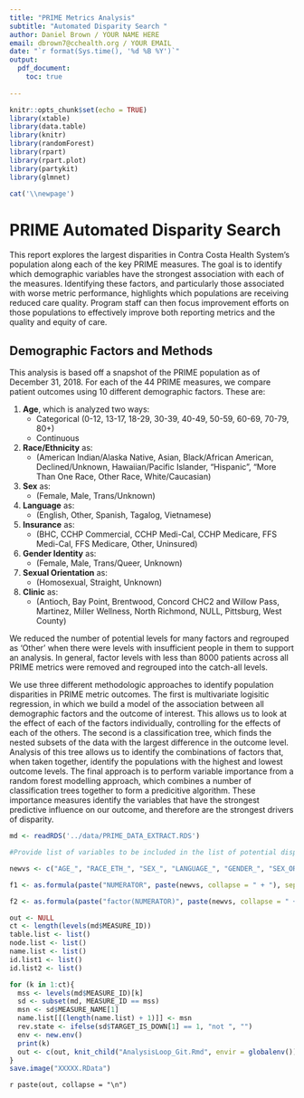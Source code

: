 ---
title: "PRIME Metrics Analysis"
subtitle: "Automated Disparity Search "
author: Daniel Brown / YOUR NAME HERE
email: dbrown7@cchealth.org / YOUR EMAIL
date: "`r format(Sys.time(), '%d %B %Y')`"
output: 
  pdf_document:
    toc: true
    
---

```{r setup, include=FALSE}
knitr::opts_chunk$set(echo = TRUE)
library(xtable)
library(data.table)
library(knitr)
library(randomForest)
library(rpart)
library(rpart.plot)
library(partykit)
library(glmnet)
```


```{r, results='asis', eval=(knitr::opts_knit$get('rmarkdown.pandoc.to') == 'latex'), echo = FALSE}
cat('\\newpage')
```

# PRIME Automated Disparity Search 

This report explores the largest disparities in Contra Costa Health System's population along each of the key PRIME measures. The goal is to identify which demographic variables have the strongest association with each of the measures. Identifying these factors, and particularly those associated with worse metric performance, highlights which populations are receiving reduced care quality. Program staff can then focus improvement efforts on those populations to effectively improve both reporting metrics and the quality and equity of care.

## Demographic Factors and Methods

This analysis is based off a snapshot of the PRIME population as of December 31, 2018. For each of the 44 PRIME measures, we compare patient outcomes using 10 different demographic factors. These are:

1. **Age**, which is analyzed two ways:
    + Categorical (0-12, 13-17, 18-29, 30-39, 40-49, 50-59, 60-69, 70-79, 80+)
    + Continuous 

2. **Race/Ethnicity** as:
    + (American Indian/Alaska Native, Asian, Black/African American, Declined/Unknown, Hawaiian/Pacific Islander, "Hispanic", "More Than One Race, Other Race, White/Caucasian)

3. **Sex** as:
    + (Female, Male, Trans/Unknown)

4. **Language** as:
    + (English, Other, Spanish, Tagalog, Vietnamese)

5. **Insurance** as:
    + (BHC, CCHP Commercial, CCHP Medi-Cal, CCHP Medicare, FFS Medi-Cal, FFS Medicare, Other, Uninsured)
    
6. **Gender Identity** as:
    + (Female, Male, Trans/Queer, Unknown)
  
7. **Sexual Orientation** as:
    + (Homosexual, Straight, Unknown)

8. **Clinic** as:
    + (Antioch, Bay Point, Brentwood, Concord CHC2 and Willow Pass, Martinez, Miller Wellness, North Richmond, NULL, Pittsburg, West County)

We reduced the number of potential levels for many factors and regrouped as 'Other' when there were levels with insufficient people in them to support an analysis. In general, factor levels with less than 8000 patients across all PRIME metrics were removed and regrouped into the catch-all levels.
  
We use three different methodologic approaches to identify population disparities in PRIME metric outcomes. The first is multivariate logisitic regression, in which we build a model of the association between all demographic factors and the outcome of interest. This allows us to look at the effect of each of the factors individually, controlling for the effects of each of the others. The second is a classification tree, which finds the nested subsets of the data with the largest difference in the outcome level. Analysis of this tree allows us to identify the combinations of factors that, when taken together, identify the populations with the highest and lowest outcome levels. The final approach is to perform variable importance from a random forest modelling approach, which combines a number of classification trees together to form a predicitive algorithm. These importance measures identify the variables that have the strongest predictive influence on our outcome, and therefore are the strongest drivers of disparity.

```{r mysetup, echo = FALSE}
md <- readRDS('../data/PRIME_DATA_EXTRACT.RDS')

#Provide list of variables to be included in the list of potential disparity axes 

newvs <- c("AGE_", "RACE_ETH_", "SEX_", "LANGUAGE_", "GENDER_", "SEX_ORIENT_", "CLINIC_", "INSURANCE_")

f1 <- as.formula(paste("NUMERATOR", paste(newvs, collapse = " + "), sep = " ~ "))

f2 <- as.formula(paste("factor(NUMERATOR)", paste(newvs, collapse = " + "), sep = " ~ "))
```

```{r, echo = FALSE, message = FALSE, warning = FALSE, results = "hide"}
out <- NULL
ct <- length(levels(md$MEASURE_ID))
table.list <- list()
node.list <- list()
name.list <- list()
id.list1 <- list()
id.list2 <- list()

for (k in 1:ct){
  mss <- levels(md$MEASURE_ID)[k]
  sd <- subset(md, MEASURE_ID == mss)
  msn <- sd$MEASURE_NAME[1]
  name.list[[(length(name.list) + 1)]] <- msn
  rev.state <- ifelse(sd$TARGET_IS_DOWN[1] == 1, "not ", "")
  env <- new.env()
  print(k)
  out <- c(out, knit_child("AnalysisLoop_Git.Rmd", envir = globalenv()))
}
save.image("XXXXX.RData")
```

`r paste(out, collapse = "\n")`




